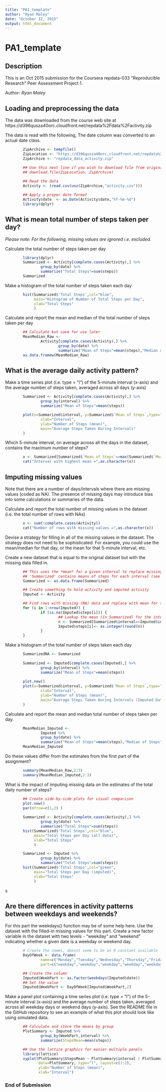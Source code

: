 ```yaml
---
title: "PA1_template"
author: "Ryan Maley"
date: "October 12, 2015"
output: html_document
---
```


# PA1_template
## Description
This is an Oct 2015 submission for the Coursera repdata-033 "Reproducible Research" Peer Assessment Project 1.

Author: *Ryan Maley*

## Loading and preprocessing the data
The data was downloaded from the course web site at https://d396qusza40orc.cloudfront.net/repdata%2Fdata%2Factivity.zip

The data is read with the following, The date column was converted to an actual date class.
```r
        ZipArchive <- tempfile()
        ZipLocation <- "https://d396qusza40orc.cloudfront.net/repdata%2Fdata%2Factivity.zip"
        ZipArchive <- "repdata_data_activity.zip"

        ## Use this next line if you wish to download file from original location
        ## download.file(ZipLocation, ZipArchive)
        
        ## Read the data
        Activity <- (read.csv(unz(ZipArchive,"activity.csv")))

        ## Apply a proper date format
        Activity$date  <- as.Date(Activity$date,"%Y-%m-%d")
        library(dplyr)
```


## What is mean total number of steps taken per day?

*Please note: For the following, missing values are ignored i.e. excluded.*

Calculate the total number of steps taken per day
```r
        library(dplyr)
        Summarized <- Activity[complete.cases(Activity),] %>% 
                group_by(date) %>% 
                summarize("Total Steps"=sum(steps))
        Summarized
```

Make a histogram of the total number of steps taken each day        
```r
        hist(Summarized$'Total Steps',col="blue",
             main="Histogram of Number of Total Steps per Day",
             xlab="Total Steps"
             )
```


Calculate and report the mean and median of the total number of steps taken per day
```r
        ## Calculate but save for use later
        MeanMedian_Raw <- 
                Activity[complete.cases(Activity),] %>% 
                        group_by(date) %>% 
                        summarize("Mean of Steps"=mean(steps),"Median of Steps"=median(steps))
        as.data.framew(MeanMedian_Raw)
```

## What is the average daily activity pattern?

Make a time series plot (i.e. type = "l") of the 5-minute interval (x-axis) and the average number of steps taken, averaged across all days (y-axis)
```r
        Summarized <- Activity[complete.cases(Activity),] %>% 
                group_by(interval) %>% 
                summarize("Mean of Steps"=mean(steps))

        plot(x=Summarized$interval, y=Summarized$`Mean of Steps`,type="l",
                xlab="Interval",
                ylab="Number of Steps (mean)",
                main="Average Steps Taken During Intervals"
        )

```

Which 5-minute interval, on average across all the days in the dataset, contains the maximum number of steps?
```r
        x <- Summarized[Summarized$`Mean of Steps`==max(Summarized$`Mean of Steps`),1]
        cat("Interval with highest mean =",as.character(x))
```

## Imputing missing values
Note that there are a number of days/intervals where there are missing values (coded as NA). The presence of missing days may introduce bias into some calculations or summaries of the data.

Calculate and report the total number of missing values in the dataset (i.e. the total number of rows with NAs)
```r
        x <- sum(!complete.cases(Activity))
        cat("Number of rows with missing values =",as.character(x))
``` 


Devise a strategy for filling in all of the missing values in the dataset. The strategy does not need to be sophisticated. For example, you could use the mean/median for that day, or the mean for that 5-minute interval, etc.

Create a new dataset that is equal to the original dataset but with the missing data filled in.
```r
        ## This uses the *mean* for a given interval to replace missing steps values (NAs)
        ## 'Summarized' contains means of steps for each interval (see above)
        Summarized <- as.data.frame(Summarized)

        ## Create something to hold activity and imputed activity
        Imputed <- Activity

        ## Find rows with missing (NA) data and replace with mean for the interval
        for (i in 1:nrow(Imputed)) {
                if (is.na(Imputed$steps[i])) {
                        ## Lookup the mean (in Summarized) for the interval of this row
                        n <- Summarized[Summarized$interval==Imputed$interval[i],"Mean of Steps"]
                        Imputed$steps[i]<- as.integer(round(n))
                }
        }

``` 

        
Make a histogram of the total number of steps taken each day
```r
        SummarizedNA <- Summarized
        
        Summarized <- Imputed[complete.cases(Imputed),] %>% 
                group_by(interval) %>% 
                summarize("Mean of Steps"=mean(steps))
        
        plot.new()
        plot(x=Summarized$interval, y=Summarized$`Mean of Steps`,type="l",
                xlab="Interval",
                ylab="Number of Steps (mean)",
                main="Average Steps Taken During Intervals (Imputed Data)"
        )
``` 


Calculate and report the mean and median total number of steps taken per day. 
```r
        MeanMedian_Imputed <- 
                Imputed %>% 
                group_by(date) %>% 
                summarize("Mean of Steps"=mean(steps),"Median of Steps"=median(steps))
        MeanMedian_Imputed
``` 


Do these values differ from the estimates from the first part of the assignment? 
```r
        summary(MeanMedian_Raw,2:3)
        summary(MeanMedian_Imputed,2:3)
``` 

What is the impact of imputing missing data on the estimates of the total daily number of steps?
```r
        ## Create side-by-side plots for visual comparison
        plot.new()
        par(mfrow=c(1,2) )
        
        Summarized <- Activity[complete.cases(Activity),] %>% 
                group_by(date) %>% 
                summarize("Total Steps"=sum(steps))
        hist(Summarized$'Total Steps',col="blue",
             main="Total Steps per Day (all data)",
             xlab="Total Steps"
             )

        Summarized <- Imputed %>% 
                group_by(date) %>% 
                summarize("Total Steps"=sum(steps))
        hist(Summarized$'Total Steps',col="green",
             main="Total Steps per Day (imputed)",
             xlab="Total Steps"
             )
``` 
s

## Are there differences in activity patterns between weekdays and weekends?

For this part the weekdays() function may be of some help here. 
Use the dataset with the filled-in missing values for this part.
Create a new factor variable in the dataset with two levels - "weekday" and "weekend" indicating whether a given date is a weekday or weekend day.
```r
        # Create the names, doesnt seem to be an R constant available
        DayOfWeek <- data.frame(
                name=c("Monday","Tuesday","Wednesday","Thursday","Friday","Saturday","Sunday"),
                part=c("weekday","weekday","weekday","weekday","weekday","weekend","weekend"))

        ## Create the column
        Imputed$WeekPart <- as.factor(weekdays(Imputed$date))
        ## Set the value
        Imputed$WeekPart <- DayOfWeek[Imputed$WeekPart,2]
```

Make a panel plot containing a time series plot (i.e. type = "l") of the 5-minute interval (x-axis) and the average number of steps taken, averaged across all weekday days or weekend days (y-axis). 
See the README file in the GitHub repository to see an example of what this plot should look like using simulated data.
```r
        ## Calculate and store the means by group
        PlotSummary <- Imputed %>% 
                group_by(WeekPart,interval) %>% 
                summarize(StepsMean=mean(steps))

        ## Use the lattice graphics for easier multiple panels
        library(lattice)
        xyplot(PlotSummary$StepsMean ~ PlotSummary$interval | PlotSummary$WeekPart, 
               data=PlotSummary, type="l", layout=c(1:2),
               ylab="Number of Steps (mean)",
               xlab="Interval")
```

### End of Submission
